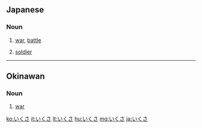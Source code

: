 ==Japanese==

===Noun===
{{ja-noun|h|rom=ikusa}}

# {{ja-def|戦}} [[war]], [[battle]]
# {{ja-def|兵}} [[soldier]]

----

==Okinawan==

===Noun===
{{head|ryu|noun|tr='ikusa}}

# [[war]]

[[ko:いくさ]]
[[it:いくさ]]
[[lt:いくさ]]
[[hu:いくさ]]
[[mg:いくさ]]
[[ja:いくさ]]